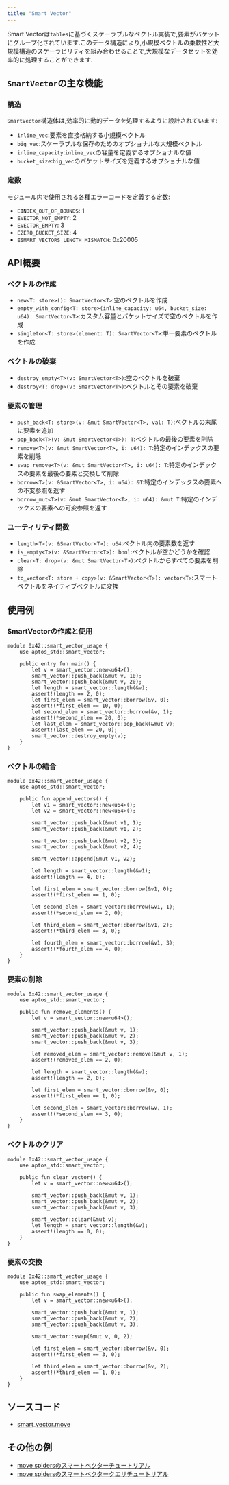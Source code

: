 ```yaml
---
title: "Smart Vector"
---
```






Smart Vectorは`tables`に基づくスケーラブルなベクトル実装で,要素がバケットにグループ化されています.このデータ構造により,小規模ベクトルの柔軟性と大規模構造のスケーラビリティを組み合わせることで,大規模なデータセットを効率的に処理することができます.

## `SmartVector`の主な機能

### 構造

`SmartVector`構造体は,効率的に動的データを処理するように設計されています:

- `inline_vec`:要素を直接格納する小規模ベクトル
- `big_vec`:スケーラブルな保存のためのオプショナルな大規模ベクトル
- `inline_capacity`:`inline_vec`の容量を定義するオプショナルな値
- `bucket_size`:`big_vec`のバケットサイズを定義するオプショナルな値

### 定数

モジュール内で使用される各種エラーコードを定義する定数:

- `EINDEX_OUT_OF_BOUNDS`: 1
- `EVECTOR_NOT_EMPTY`: 2
- `EVECTOR_EMPTY`: 3
- `EZERO_BUCKET_SIZE`: 4
- `ESMART_VECTORS_LENGTH_MISMATCH`: 0x20005

## API概要

### ベクトルの作成

- `new<T: store>(): SmartVector<T>`:空のベクトルを作成
- `empty_with_config<T: store>(inline_capacity: u64, bucket_size: u64): SmartVector<T>`:カスタム容量とバケットサイズで空のベクトルを作成
- `singleton<T: store>(element: T): SmartVector<T>`:単一要素のベクトルを作成

### ベクトルの破棄

- `destroy_empty<T>(v: SmartVector<T>)`:空のベクトルを破棄
- `destroy<T: drop>(v: SmartVector<T>)`:ベクトルとその要素を破棄

### 要素の管理

- `push_back<T: store>(v: &mut SmartVector<T>, val: T)`:ベクトルの末尾に要素を追加
- `pop_back<T>(v: &mut SmartVector<T>): T`:ベクトルの最後の要素を削除
- `remove<T>(v: &mut SmartVector<T>, i: u64): T`:特定のインデックスの要素を削除
- `swap_remove<T>(v: &mut SmartVector<T>, i: u64): T`:特定のインデックスの要素を最後の要素と交換して削除
- `borrow<T>(v: &SmartVector<T>, i: u64): &T`:特定のインデックスの要素への不変参照を返す
- `borrow_mut<T>(v: &mut SmartVector<T>, i: u64): &mut T`:特定のインデックスの要素への可変参照を返す

### ユーティリティ関数

- `length<T>(v: &SmartVector<T>): u64`:ベクトル内の要素数を返す
- `is_empty<T>(v: &SmartVector<T>): bool`:ベクトルが空かどうかを確認
- `clear<T: drop>(v: &mut SmartVector<T>)`:ベクトルからすべての要素を削除
- `to_vector<T: store + copy>(v: &SmartVector<T>): vector<T>`:スマートベクトルをネイティブベクトルに変換

## 使用例

### SmartVectorの作成と使用

```move filename="smart_vector.move"
module 0x42::smart_vector_usage {
    use aptos_std::smart_vector;

    public entry fun main() {
        let v = smart_vector::new<u64>();
        smart_vector::push_back(&mut v, 10);
        smart_vector::push_back(&mut v, 20);
        let length = smart_vector::length(&v);
        assert!(length == 2, 0);
        let first_elem = smart_vector::borrow(&v, 0);
        assert!(*first_elem == 10, 0);
        let second_elem = smart_vector::borrow(&v, 1);
        assert!(*second_elem == 20, 0);
        let last_elem = smart_vector::pop_back(&mut v);
        assert!(last_elem == 20, 0);
        smart_vector::destroy_empty(v);
    }
}
```

### ベクトルの結合

```move filename="smart_vector.move"
module 0x42::smart_vector_usage {
    use aptos_std::smart_vector;

    public fun append_vectors() {
        let v1 = smart_vector::new<u64>();
        let v2 = smart_vector::new<u64>();

        smart_vector::push_back(&mut v1, 1);
        smart_vector::push_back(&mut v1, 2);

        smart_vector::push_back(&mut v2, 3);
        smart_vector::push_back(&mut v2, 4);

        smart_vector::append(&mut v1, v2);

        let length = smart_vector::length(&v1);
        assert!(length == 4, 0);

        let first_elem = smart_vector::borrow(&v1, 0);
        assert!(*first_elem == 1, 0);

        let second_elem = smart_vector::borrow(&v1, 1);
        assert!(*second_elem == 2, 0);

        let third_elem = smart_vector::borrow(&v1, 2);
        assert!(*third_elem == 3, 0);

        let fourth_elem = smart_vector::borrow(&v1, 3);
        assert!(*fourth_elem == 4, 0);
    }
}
```

### 要素の削除

```move filename="smart_vector.move"
module 0x42::smart_vector_usage {
    use aptos_std::smart_vector;

    public fun remove_elements() {
        let v = smart_vector::new<u64>();

        smart_vector::push_back(&mut v, 1);
        smart_vector::push_back(&mut v, 2);
        smart_vector::push_back(&mut v, 3);

        let removed_elem = smart_vector::remove(&mut v, 1);
        assert!(removed_elem == 2, 0);

        let length = smart_vector::length(&v);
        assert!(length == 2, 0);

        let first_elem = smart_vector::borrow(&v, 0);
        assert!(*first_elem == 1, 0);

        let second_elem = smart_vector::borrow(&v, 1);
        assert!(*second_elem == 3, 0);
    }
}
```

### ベクトルのクリア

```move filename="smart_vector.move"
module 0x42::smart_vector_usage {
    use aptos_std::smart_vector;

    public fun clear_vector() {
        let v = smart_vector::new<u64>();

        smart_vector::push_back(&mut v, 1);
        smart_vector::push_back(&mut v, 2);
        smart_vector::push_back(&mut v, 3);

        smart_vector::clear(&mut v);
        let length = smart_vector::length(&v);
        assert!(length == 0, 0);
    }
}
```

### 要素の交換

```move filename="smart_vector.move"
module 0x42::smart_vector_usage {
    use aptos_std::smart_vector;

    public fun swap_elements() {
        let v = smart_vector::new<u64>();

        smart_vector::push_back(&mut v, 1);
        smart_vector::push_back(&mut v, 2);
        smart_vector::push_back(&mut v, 3);

        smart_vector::swap(&mut v, 0, 2);

        let first_elem = smart_vector::borrow(&v, 0);
        assert!(*first_elem == 3, 0);

        let third_elem = smart_vector::borrow(&v, 2);
        assert!(*third_elem == 1, 0);
    }
}
```

## ソースコード

- [smart_vector.move](https://github.com/aptos-labs/aptos-core/blob/main/aptos-move/framework/aptos-stdlib/sources/data_structures/smart_vector.move)

## その他の例

- [move spidersのスマートベクターチュートリアル](https://movespiders.com/courses/modules/datastructures/lessonId/6)
- [move spidersのスマートベクタークエリチュートリアル](https://movespiders.com/courses/modules/datastructures/lessonId/9)

